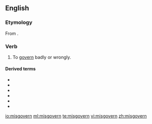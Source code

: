 ==English==

===Etymology===
From {{prefix|mis|govern}}.

===Verb===
{{en-verb|misgoverns|misgoverning|misgoverned|misgoverned}}

# {{context|transitive|lang=en}} To [[govern]] badly or wrongly.

====Derived terms====
* {{l|en|misgovernail}}
* {{l|en|misgovernance}}
* {{l|en|misgoverned}}
* {{l|en|misgoverning}}
* {{l|en|misgovernment}}
* {{l|en|misgovernor}}

[[io:misgovern]]
[[ml:misgovern]]
[[te:misgovern]]
[[vi:misgovern]]
[[zh:misgovern]]